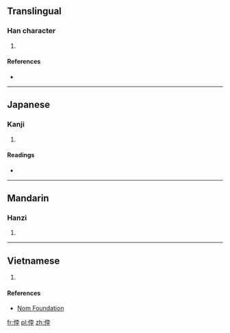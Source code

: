 ==Translingual==

===Han character===
{{Han char|rn=9|rad=人|as=07|sn=9|four=|canj=人十月木 (OJBD)|ids=⿰[[亻]][[孛]]}}

# {{defn|Han|sort=人07}}

====References====
* {{Han ref|kx=0103.270|dkj=00654|dj=0219.060|hdz=10156.180|uh=4FBC|ud=20412}}

----

==Japanese==

===Kanji===
{{ja-kanji|grade=|rs=人07}}

# {{defn|lang=ja|sort=人07}}

====Readings====
* {{ja-readings|on=[[ほつ]] (hotsu), [[ぼち]] (bochi)|kun=[[つよい]] (tsuyoi), [[うらむ]] (uramu)}}

----

==Mandarin==

===Hanzi===
{{cmn-hanzi|pin=[[bó]] ([[bo2]])|wg=po<sup>2</sup>}}

# {{defn|lang=cmn|sort=人07}}

----

==Vietnamese==
{{vi-hantu|[[bụt]], [[bột]]|rs=人07}}

# {{defn|lang=vi|sort=人07}}

====References====
*[http://nomfoundation.org/common/nom_details.php?codepoint=4fbc Nom Foundation]

[[fr:侼]]
[[pl:侼]]
[[zh:侼]]